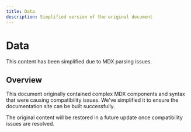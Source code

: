 ```yaml
---
title: Data
description: Simplified version of the original document
---
```


# Data

This content has been simplified due to MDX parsing issues.

## Overview

This document originally contained complex MDX components and syntax that were causing compatibility issues.
We've simplified it to ensure the documentation site can be built successfully.

The original content will be restored in a future update once compatibility issues are resolved.

